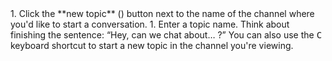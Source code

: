 
<FlattenedSteps>
  1. Click the **new topic** (<SquarePlusIcon />) button
     next to the name of the channel where you'd like to start a conversation.
  1. Enter a topic name. Think about finishing the sentence: “Hey, can we chat about… ?”

  <ComposeAndSendMessage />
</FlattenedSteps>

<KeyboardTip>
  You can also use the <kbd>C</kbd> keyboard shortcut to start a new topic in
  the channel you're viewing.
</KeyboardTip>
